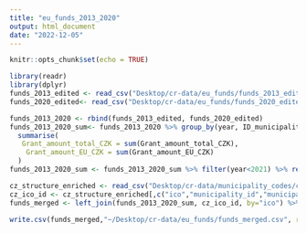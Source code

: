 ```yaml
---
title: "eu_funds_2013_2020"
output: html_document
date: "2022-12-05"
---
```


```r
knitr::opts_chunk$set(echo = TRUE)
```

```r
library(readr)
library(dplyr)
funds_2013_edited <- read_csv("Desktop/cr-data/eu_funds/funds_2013_edited.csv")
funds_2020_edited<- read_csv("Desktop/cr-data/eu_funds/funds_2020_edited.csv")
```

```r
funds_2013_2020 <- rbind(funds_2013_edited, funds_2020_edited)
funds_2013_2020_sum<- funds_2013_2020 %>% group_by(year, ID_municipality) %>% 
  summarise(
   Grant_amount_total_CZK = sum(Grant_amount_total_CZK), 
    Grant_amount_EU_CZK = sum(Grant_amount_EU_CZK)
  )
funds_2013_2020_sum <- funds_2013_2020_sum %>% filter(year<2021) %>% rename("ico"="ID_municipality")
```

```r
cz_structure_enriched <- read_csv("Desktop/cr-data/municipality_codes/cz-structure-enriched.csv")
cz_ico_id <- cz_structure_enriched[,c("ico","municipality_id","municipality")]
funds_merged <- left_join(funds_2013_2020_sum, cz_ico_id, by="ico") %>% ungroup()
```

```r
write.csv(funds_merged,"~/Desktop/cr-data/eu_funds/funds_merged.csv", row.names=FALSE)
```

